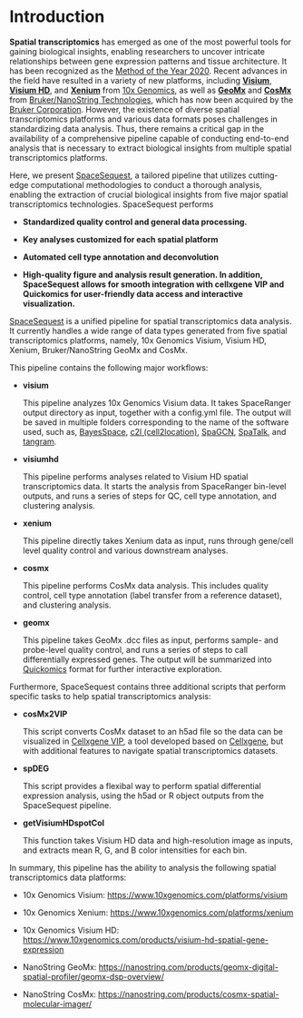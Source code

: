 # Introduction

**Spatial transcriptomics** has emerged as one of the most powerful tools for gaining biological insights, enabling researchers to uncover intricate relationships between gene expression patterns and tissue architecture. It has been recognized as the [Method of the Year 2020](https://www.nature.com/articles/s41592-020-01033-y){target="_blank"}. Recent advances in the field have resulted in a variety of new platforms, including [**Visium**](https://www.10xgenomics.com/platforms/visium){target="_blank"}, [**Visium HD**](https://www.10xgenomics.com/platforms/visium/product-family){target="_blank"}, and [**Xenium**](https://www.10xgenomics.com/platforms/xenium){target="_blank"} from [10x Genomics](https://www.10xgenomics.com/){target="_blank"}, as well as [**GeoMx**](https://nanostring.com/products/geomx-digital-spatial-profiler/geomx-dsp-overview/){target="_blank"} and [**CosMx**](https://nanostring.com/products/cosmx-spatial-molecular-imager/){target="_blank"} from [Bruker/NanoString Technologies](https://nanostring.com/){target="_blank"}, which has now been acquired by the [Bruker Corporation](https://www.bruker.com/en.html){target="_blank"}. However, the existence of diverse spatial transcriptomics platforms and various data formats poses challenges in standardizing data analysis. Thus, there remains a critical gap in the availability of a comprehensive pipeline capable of conducting end-to-end analysis that is necessary to extract biological insights from multiple spatial transcriptomics platforms.

Here, we present [SpaceSequest](https://github.com/interactivereport/spacesequest){target="_blank"}, a tailored pipeline that utilizes cutting-edge computational methodologies to conduct a thorough analysis, enabling the extraction of crucial biological insights from five major spatial transcriptomics technologies. SpaceSequest performs 

 - **Standardized quality control and general data processing.**
 
 - **Key analyses customized for each spatial platform**
 
 - **Automated cell type annotation and deconvolution**
 
 - **High-quality figure and analysis result generation. In addition, SpaceSequest allows for smooth integration with cellxgene VIP and Quickomics for user-friendly data access and interactive visualization.**

[SpaceSequest](https://github.com/interactivereport/SpaceSequest){target="_blank"} is a unified pipeline for spatial transcriptomics data analysis. It currently handles a wide range of data types generated from five spatial transcriptomics platforms, namely, 10x Genomics Visium, Visium HD, Xenium, Bruker/NanoString GeoMx and CosMx.

This pipeline contains the following major workflows:

 - **visium**
 
   This pipeline analyzes 10x Genomics Visium data. It takes SpaceRanger output directory as input, together with a config.yml file. The output will be saved in multiple folders corresponding to the name of the software used, such as, [BayesSpace](https://www.nature.com/articles/s41587-021-00935-2){target="_blank"}, [c2l (cell2location)](https://www.nature.com/articles/s41587-021-01139-4){target="_blank"}, [SpaGCN](https://www.nature.com/articles/s41592-021-01255-8){target="_blank"}, [SpaTalk](https://www.nature.com/articles/s41467-022-32111-8){target="_blank"}, and [tangram](https://www.nature.com/articles/s41592-021-01264-7){target="_blank"}.
 
 - **visiumhd**
 
   This pipeline performs analyses related to Visium HD spatial transcriptomics data. It starts the analysis from SpaceRanger bin-level outputs, and runs a series of steps for QC, cell type annotation, and clustering analysis.
  
 - **xenium**
 
   This pipeline directly takes Xenium data as input, runs through gene/cell level quality control and various downstream analyses.
 
 - **cosmx**
 
   This pipeline performs CosMx data analysis. This includes quality control, cell type annotation (label transfer from a reference dataset), and clustering analysis.

 - **geomx**
   
   This pipeline takes GeoMx .dcc files as input, performs sample- and probe-level quality control, and runs a series of steps to call differentially expressed genes. The output will be summarized into [Quickomics](https://academic.oup.com/bioinformatics/article/37/20/3670/6254183){target="_blank"} format for further interactive exploration.
   
Furthermore, SpaceSequest contains three additional scripts that perform specific tasks to help spatial transcriptomics analysis:

 - **cosMx2VIP**
 
   This script converts CosMx dataset to an h5ad file so the data can be visualized in [Cellxgene VIP](https://github.com/interactivereport/cellxgene_VIP){target="_blank"}, a tool developed based on [Cellxgene](https://github.com/chanzuckerberg/cellxgene){target="_blank"}, but with additional features to navigate spatial transcriptomics datasets.
 
 - **spDEG**
 
   This script provides a flexibal way to perform spatial differential expression analysis, using the h5ad or R object outputs from the SpaceSequest pipeline.
 
 - **getVisiumHDspotCol**
 
   This function takes Visium HD data and high-resolution image as inputs, and extracts mean R, G, and B color intensities for each bin.
   
In summary, this pipeline has the ability to analysis the following spatial transcriptomics data platforms:

 - 10x Genomics Visium: [https://www.10xgenomics.com/platforms/visium](https://www.10xgenomics.com/platforms/visium){target="_blank"}

 - 10x Genomics Xenium: [https://www.10xgenomics.com/platforms/xenium](https://www.10xgenomics.com/platforms/xenium){target="_blank"}

 - 10x Genomics Visium HD: [https://www.10xgenomics.com/products/visium-hd-spatial-gene-expression](https://www.10xgenomics.com/products/visium-hd-spatial-gene-expression){target="_blank"}

 - NanoString GeoMx: [https://nanostring.com/products/geomx-digital-spatial-profiler/geomx-dsp-overview/](https://nanostring.com/products/geomx-digital-spatial-profiler/geomx-dsp-overview/){target="_blank"}

 - NanoString CosMx: [https://nanostring.com/products/cosmx-spatial-molecular-imager/](https://nanostring.com/products/cosmx-spatial-molecular-imager/){target="_blank"}
   